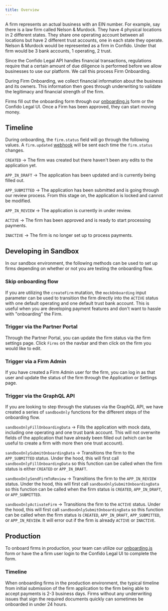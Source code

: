 ```yaml
---
title: Overview
---
```


A firm represents an actual business with an EIN number. For example, say there is a law firm called Nelson & Murdock. They have 4 physical locations in 2 different states. They share one operating account between all locations but have 2 different trust accounts, one in each state they operate. Nelson & Murdock would be represented as a firm in Confido. Under that firm would be 3 bank accounts, 1 operating, 2 trust.

Since the Confido Legal API handles financial transactions, regulations require that a certain amount of due diligence is performed before we allow businesses to use our platform. We call this process Firm Onboarding.

During Firm Onboarding, we collect financial information about the business and its owners. This information then goes through underwriting to validate the legitimacy and financial strength of the firm.

Firms fill out the onboarding form through our [onboarding.js](/reference/onboarding-js/overview) form or the Confido Legal UI. Once a Firm has been approved, they can start moving money.

## Timeline

During onboarding, the `firm.status` field will go through the following values. A `firm.updated` [webhook](/docs/webhooks/overview) will be sent each time the `firm.status` changes.

`CREATED` -> The firm was created but there haven't been any edits to the application yet.

`APP_IN_DRAFT` -> The application has been updated and is currently being filled out.

`APP_SUBMITTED` -> The application has been submitted and is going through our review process. From this stage on, the application is locked and cannot be modified.

`APP_IN_REVIEW` -> The application is currently in under review.

`ACTIVE` -> The firm has been approved and is ready to start processing payments.

`INACTIVE` -> The firm is no longer set up to process payments.

## Developing in Sandbox

In our sandbox environment, the following methods can be used to set up firms depending on whether or not you are testing the onboarding flow.

### Skip onboarding flow

If you are utilizing the `createFirm` mutation, the `mockOnboarding` input parameter can be used to transition the firm directly into the `ACTIVE` status with one default operating and one default trust bank account. This is useful when you are developing payment features and don't want to hassle with "onboarding" the Firm.

### Trigger via the Partner Portal

Through the Partner Portal, you can update the firm status via the firm settings page. Click `Firms` on the navbar and then click on the firm you would like to edit.

### Trigger via a Firm Admin

If you have created a Firm Admin user for the firm, you can log in as that user and update the status of the firm through the Application or Settings page.

### Trigger via the GraphQL API

If you are looking to step through the statuses via the GraphQL API, we have created a series of `sandboxOnly` functions for the different steps of the onboarding flow.

`sandboxOnlyFillOnboardingData` -> Fills the application with mock data, including one operating and one trust bank account. This will not overwrite fields of the application that have already been filled out (which can be useful to create a firm with more then one trust account).

`sandboxOnlySubmitOnboardingData` -> Transitions the firm to the `APP_SUBMITTED` status. Under the hood, this will first call `sandboxOnlyFillOnboardingData` so this function can be called when the firm status is either `CREATED` or `APP_IN_DRAFT`.

`sandboxOnlySendFirmToReview` -> Transitions the firm to the `APP_IN_REVIEW` status. Under the hood, this will first call `sandboxOnlySubmitOnboardingData` so this function can be called when the firm status is `CREATED`, `APP_IN_DRAFT`, or `APP_SUBMITTED`.

`sandboxOnlyActivateFirm` -> Transitions the firm to the `ACTIVE` status. Under the hood, this will first call `sandboxOnlySubmitOnboardingData` so this function can be called when the firm status is `CREATED`, `APP_IN_DRAFT`, `APP_SUBMITTED`, or `APP_IN_REVIEW`. It will error out if the firm is already `ACTIVE` or `INACTIVE`.

## Production

To onboard firms in production, your team can utilize our [onboarding.js](/reference/onboarding-js/overview) form or have the a firm user login to the Confido Legal UI to complete the form.

### Timeline

When onboarding firms in the production environment, the typical timeline from initial submission of the firm application to the firm being able to accept payments is 2-3 business days. Firms without any underwriting issues that sign the required documents quickly can sometimes be onboarded in under 24 hours.
